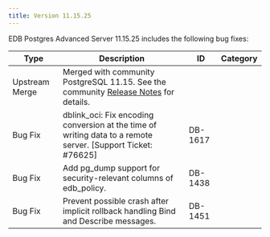 ```yaml
---
title: Version 11.15.25
---
```


EDB Postgres Advanced Server 11.15.25 includes the following bug fixes:

| Type           | Description                                                                                                                                                                            | ID      | Category  |
| -------------- | -------------------------------------------------------------------------------------------------------------------------------------------------------------------------------------- | ------- | --------- |
| Upstream Merge | Merged with community PostgreSQL 11.15. See the community [Release Notes](https://www.postgresql.org/about/news/postgresql-142-136-1210-1115-and-1020-released-2402/) for details.      |         |           |
| Bug Fix        | dblink_oci: Fix encoding conversion at the time of writing data to a remote server. [Support Ticket: #76625]                                                                           | DB-1617 |           |
| Bug Fix        | Add pg_dump support for security-relevant columns of edb_policy.                                                                                                                       | DB-1438 |           |
| Bug Fix        | Prevent possible crash after implicit rollback handling Bind and Describe messages.                                                                                                    | DB-1451 |           |